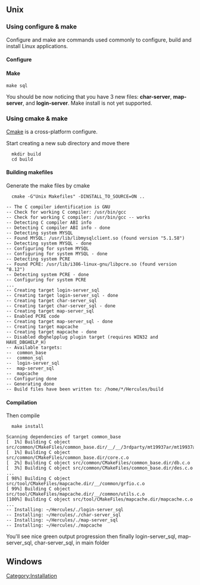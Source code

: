 == Unix ==
=== Using configure & make ===
Configure and make are commands used commonly to configure, build and install Linux applications.
==== Configure ====
{{:Configure}}
==== Make ====
 make sql
You should be now noticing that you have 3 new files: '''char-server''', '''map-server''', and '''login-server'''.
Make install is not yet supported.

=== Using cmake & make ===
[http://www.vtk.org/Wiki/CMake Cmake] is a cross-platform configure.

Start creating a new sub directory and move there
   mkdir build
   cd build

==== Building makefiles ====
Generate the make files by cmake
   cmake -G"Unix Makefiles" -DINSTALL_TO_SOURCE=ON ..

<pre>
-- The C compiler identification is GNU
-- Check for working C compiler: /usr/bin/gcc
-- Check for working C compiler: /usr/bin/gcc -- works
-- Detecting C compiler ABI info
-- Detecting C compiler ABI info - done
-- Detecting system MYSQL
-- Found MYSQL: /usr/lib/libmysqlclient.so (found version "5.1.58")
-- Detecting system MYSQL - done
-- Configuring for system MYSQL
-- Configuring for system MYSQL - done
-- Detecting system PCRE
-- Found PCRE: /usr/lib/i386-linux-gnu/libpcre.so (found version "8.12")
-- Detecting system PCRE - done
-- Configuring for system PCRE
...
-- Creating target login-server_sql
-- Creating target login-server_sql - done
-- Creating target char-server_sql
-- Creating target char-server_sql - done
-- Creating target map-server_sql
-- Enabled PCRE code
-- Creating target map-server_sql - done
-- Creating target mapcache
-- Creating target mapcache - done
-- Disabled dbghelpplug plugin target (requires WIN32 and HAVE_DBGHELP_H)
-- Available targets:
-- 	common_base
-- 	common_sql
-- 	login-server_sql
-- 	map-server_sql
-- 	mapcache
-- Configuring done
-- Generating done
-- Build files have been written to: /home/*/Hercules/build
</pre>

==== Compilation ====
Then compile
   make install
<pre>
Scanning dependencies of target common_base
[  1%] Building C object src/common/CMakeFiles/common_base.dir/__/__/3rdparty/mt19937ar/mt19937ar.c.o
[  1%] Building C object src/common/CMakeFiles/common_base.dir/core.c.o
[  2%] Building C object src/common/CMakeFiles/common_base.dir/db.c.o
[  3%] Building C object src/common/CMakeFiles/common_base.dir/des.c.o
...
[ 98%] Building C object src/tool/CMakeFiles/mapcache.dir/__/common/grfio.c.o
[ 99%] Building C object src/tool/CMakeFiles/mapcache.dir/__/common/utils.c.o
[100%] Building C object src/tool/CMakeFiles/mapcache.dir/mapcache.c.o
...
-- Installing: ~/Hercules/./login-server_sql
-- Installing: ~/Hercules/./char-server_sql
-- Installing: ~/Hercules/./map-server_sql
-- Installing: ~/Hercules/./mapcache
</pre>
You'll see nice green output progression then finally login-server_sql, map-server_sql, char-server_sql, in main folder

== Windows ==
{{:Compiling/Windows}}

[[Category:Installation]]